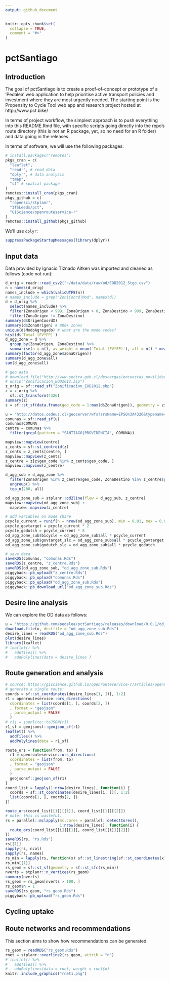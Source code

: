 ```yaml
---
output: github_document
---
```


<!-- README.md is generated from README.Rmd. Please edit that file -->

```r
knitr::opts_chunk$set(
  collapse = TRUE,
  comment = "#>"
)
```

# pctSantiago

## Introduction

The goal of pctSantiago is to create a proof-of-concept or prototype of a 'Pedalea' web application to help prioritise active transport policies and investment where they are most urgently needed.
The starting point is the Propensity to Cycle Tool web app and research project hosted at http://www.pct.bike/

In terms of project workflow, the simplest approach is to push everything into this README.Rmd file, with specific scripts going directly into the repo's route directory (this is not an R package, yet, so no need for an R folder) and data going in the releases.

In terms of software, we will use the following packages:

```r
# install.packages("remotes")
pkgs_cran = c(
  "leaflet",
  "readr", # read data
  "dplyr", # data analysis
  "tmap",
  "sf" # spatial package
)
remotes::install_cran(pkgs_cran)
pkgs_github = c(
  "ropensci/stplanr",
  "ITSLeeds/pct",
  "GIScience/openrouteservice-r"
)
remotes::install_github(pkgs_github)
```

We'll use `dplyr`:

```r
suppressPackageStartupMessages(library(dplyr))
```


## Input data

Data provided by Ignacio Tiznado Aitken was imported and cleaned as follows (code not run):

```r
d_orig = readr::read_csv2("~/data/data/raw/od/EOD2012_Stgo.csv")
n = names(d_orig) 
names_include = which(validUTF8(n))
# names_include = grep("Zon|Coord|Mod", names(d))
d = d_orig %>% 
  select(names_include) %>% 
  filter(ZonaOrigen < 999, ZonaOrigen > 0, ZonaDestino < 999, ZonaDestino > 0) %>%
  filter(ZonaOrigen != ZonaDestino)
summary(d$OrigenCoordX)
summary(d$ZonaOrigen) # 800+ zones
unique(d$ModoAgregado) # what are the mode codes?
hist(d$`Total (FV*FP)`)
d_agg_zone = d %>% 
  group_by(ZonaOrigen, ZonaDestino) %>% 
  summarise(n = n(), av_weight = mean(`Total (FV*FP)`), all = n() * mean(`Total (FV*FP)`))
summary(factor(d_agg_zone$ZonaOrigen))
summary(d_agg_zone$all)
sum(d_agg_zone$all)

# geo data
# download.file("http://www.sectra.gob.cl/descargas/encuestas_movilidad/santiago/Zonificacion_EOD2012.zip", "Zonificacion_EOD2012.zip")
# unzip("Zonificacion_EOD2012.zip")
z_orig = sf::read_sf("Zonificacion_EOD2012.shp")
z = z_orig %>% 
  sf::st_transform(4326)
summary(z)
z = sf::st_sf(data.frame(geo_code = 1:max(d$ZonaOrigen)), geometry = z$geometry)

u = "http://datos.cedeus.cl/geoserver/wfs?srsName=EPSG%3A4326&typename=geonode%3Acomunas_1&outputFormat=json&version=1.0.0&service=WFS&request=GetFeature"
comunas = sf::read_sf(u)
comunas$COMUNA
centre = comunas %>% 
  filter(grepl(pattern = "SANTIAGO|PROVIDENCIA", COMUNA))

mapview::mapview(centre)
z_cents = sf::st_centroid(z)
z_cents = z_cents[centre, ]
mapview::mapview(z_cents)
z_centre = z[z$geo_code %in% z_cents$geo_code, ]
mapview::mapview(z_centre)

d_agg_sub = d_agg_zone %>% 
  filter(ZonaOrigen %in% z_centre$geo_code, ZonaDestino %in% z_centre$geo_code) %>% 
  ungroup() %>% 
  top_n(200, all)  

od_agg_zone_sub = stplanr::od2line(flow = d_agg_sub, z_centre)
mapview::mapview(od_agg_zone_sub) +
  mapview::mapview(z_centre)

# add variables on mode share
pcycle_current = runif(n = nrow(od_agg_zone_sub), min = 0.01, max = 0.06)
pcycle_govtarget = pcycle_current * 2
pcycle_godutch = pcycle_current * 8
od_agg_zone_sub$bicycle = od_agg_zone_sub$all * pcycle_current
od_agg_zone_sub$govtarget_slc = od_agg_zone_sub$all * pcycle_govtarget
od_agg_zone_sub$godutch_slc = od_agg_zone_sub$all * pcycle_godutch

# save data
saveRDS(comunas, "comunas.Rds")
saveRDS(z_centre, "z_centre.Rds")
saveRDS(od_agg_zone_sub, "od_agg_zone_sub.Rds")
piggyback::pb_upload("z_centre.Rds")
piggyback::pb_upload("comunas.Rds")
piggyback::pb_upload("od_agg_zone_sub.Rds")
piggyback::pb_download_url("od_agg_zone_sub.Rds")
```

## Desire line analysis

We can explore the OD data as follows:

```r
u = "https://github.com/pedalea/pctSantiago/releases/download/0.0.1/od_agg_zone_sub.Rds"
download.file(u, destfile = "od_agg_zone_sub.Rds")
desire_lines = readRDS("od_agg_zone_sub.Rds")
plot(desire_lines)
library(leaflet)
# leaflet() %>% 
#   addTiles() %>% 
#   addPolylines(data = desire_lines )
```

## Route generation and analysis

```r
# source: https://giscience.github.io/openrouteservice-r/articles/openrouteservice.html
# generate a single route:
coords = sf::st_coordinates(desire_lines[1, ])[, 1:2]
r1 = openrouteservice::ors_directions(
  coordinates = list(coords[1, ], coords[2, ])
  , format = "geojson"
  , parse_output = FALSE
  )
# r1j = jsonlite::toJSON(r1)
r1_sf = geojsonsf::geojson_sf(r1)
leaflet() %>% 
  addTiles() %>% 
  addPolylines(data = r1_sf)

route_ors = function(from, to) {
  r1 = openrouteservice::ors_directions(
  coordinates = list(from, to)
  , format = "geojson"
  , parse_output = FALSE
  )
  geojsonsf::geojson_sf(r1)
}
coord_list = lapply(1:nrow(desire_lines), function(i) {
  coords = sf::st_coordinates(desire_lines[i, ])[, 1:2]
  list(coords[1, ], coords[2, ])
})

route_ors(coord_list[[1]][[1]], coord_list[[1]][[2]])
# note: this is wasteful.
rs = parallel::mclapply(mc.cores = parallel::detectCores(), 
                        1:nrow(desire_lines), function(i) {
  route_ors(coord_list[[i]][[1]], coord_list[[i]][[2]])
})
saveRDS(rs, "rs.Rds")
rs[[1]]
sapply(rs, ncol)
sapply(rs, names)
rs_min = lapply(rs, function(x) sf::st_linestring(sf::st_coordinates(x)))
rs_min[[1]]
rs_geom = sf::st_sf(geometry = sf::st_sfc(rs_min))
nverts = stplanr::n_vertices(rs_geom)
summary(nverts)
rs_geom = rs_geom[nverts > 100, ]
rs_geom$n = 1
saveRDS(rs_geom, "rs_geom.Rds")
piggyback::pb_upload("rs_geom.Rds")
```



## Cycling uptake




## Route networks and recommendations

This section aims to show how recommendations can be generated.

```r
rs_geom = readRDS("rs_geom.Rds")
rnet = stplanr::overline2(rs_geom, attrib = "n")
# leaflet() %>%
#   addTiles() %>%
#   addPolylines(data = rnet, weight = rnet$n)
knitr::include_graphics("rnet1.png")
```

